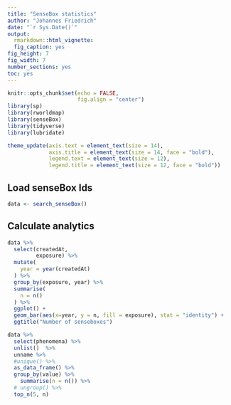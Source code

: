 ```yaml
---
title: "SenseBox statistics"
author: "Johannes Friedrich"
date: "`r Sys.Date()`"
output:
  rmarkdown::html_vignette:
  fig_caption: yes
fig_height: 7
fig_width: 7
number_sections: yes
toc: yes
---
```


```r
knitr::opts_chunk$set(echo = FALSE,
                      fig.align = "center")
library(sp)
library(rworldmap)
library(senseBox)
library(tidyverse)
library(lubridate)

theme_update(axis.text = element_text(size = 14),
             axis.title = element_text(size = 14, face = "bold"),
             legend.text = element_text(size = 12),
             legend.title = element_text(size = 12, face = "bold"))
```

## Load senseBox Ids

```r
data <- search_senseBox()
```

## Calculate analytics

```r
data %>% 
  select(createdAt,
         exposure) %>% 
  mutate(
    year = year(createdAt)
  ) %>% 
  group_by(exposure, year) %>% 
  summarise(
    n = n()
  ) %>% 
  ggplot() +
  geom_bar(aes(x=year, y = n, fill = exposure), stat = "identity") +
  ggtitle("Number of senseboxes")
```

```r
data %>% 
  select(phenomena) %>% 
  unlist()  %>% 
  unname %>% 
  #unique() %>% 
  as_data_frame() %>%  
  group_by(value) %>% 
    summarise(n = n()) %>% 
  # ungroup() %>% 
  top_n(5, n)
```


